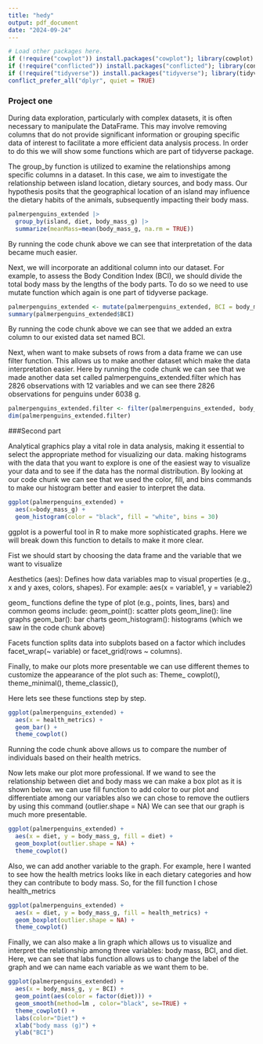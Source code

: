 ```yaml
---
title: "hedy"
output: pdf_document
date: "2024-09-24"
---
```



```r
# Load other packages here.
if (!require("cowplot")) install.packages("cowplot"); library(cowplot)
if (!require("conflicted")) install.packages("conflicted"); library(conflicted) # For dealing with conflicts
if (!require("tidyverse")) install.packages("tidyverse"); library(tidyverse) # For everything
conflict_prefer_all("dplyr", quiet = TRUE)
```

### Project one 

During data exploration, particularly with complex datasets, it is often necessary to manipulate the DataFrame. This may involve removing columns that do not provide significant information or grouping specific data of interest to facilitate a more efficient data analysis process. In order to do this we will show some functions which are part of tidyverse package.

The group_by function is utilized to examine the relationships among specific columns in a dataset. In this case, we aim to investigate the relationship between island location, dietary sources, and body mass. Our hypothesis posits that the geographical location of an island may influence the dietary habits of the animals, subsequently impacting their body mass.

```r
palmerpenguins_extended |> 
  group_by(island, diet, body_mass_g) |>
  summarize(meanMass=mean(body_mass_g, na.rm = TRUE))
```
By running the code chunk above we can see that interpretation of the data became much easier.  

Next, we will incorporate an additional column into our dataset. For example, to assess the Body Condition Index (BCI), we should divide the total body mass by the lengths of the body parts. To do so we need to use mutate function which again is one part of tidyverse package.
```r
palmerpenguins_extended <- mutate(palmerpenguins_extended, BCI = body_mass_g / flipper_length_mm)
summary(palmerpenguins_extended$BCI)
```
By running the code chunk above we can see that we added an extra column to our existed data set named BCI.

Next, when want to make subsets of rows from a data frame we can use filter function. This allows us to make another dataset which make the data interpretation easier. 
Here by running the code chunk we can see that we made another data set called palmerpenguins_extended.filter which has 2826 observations with 12 variables and we can see there 2826 observations for penguins under 6038 g.

```r
palmerpenguins_extended.filter <- filter(palmerpenguins_extended, body_mass_g < 6038)
dim(palmerpenguins_extended.filter)
```

###Second part 

Analytical graphics play a vital role in data analysis, making it essential to select the appropriate method for visualizing our data.
making histograms with the data that you want to explore is one of the easiest way to visualize your data and to see if the data has the normal distribution. 
By looking at our code chunk we can see that we used the color, fill, and bins commands to make our histogram better and easier to interpret the data.

```r
ggplot(palmerpenguins_extended) +
  aes(x=body_mass_g) +
  geom_histogram(color = "black", fill = "white", bins = 30)
```
ggplot is a powerful tool in R to make more sophisticated graphs. Here we will break down this function to details to make it more clear.

Fist we should start by choosing the data frame and the variable that we want to visualize 

Aesthetics (aes): Defines how data variables map to visual properties (e.g., x and y axes, colors, shapes). For example: aes(x = variable1, y = variable2)

geom_ functions define the type of plot (e.g., points, lines, bars) and common geoms include:
geom_point(): scatter plots
geom_line(): line graphs
geom_bar(): bar charts
geom_histogram(): histograms (which we saw in the code chunk above)

Facets function splits data into subplots based on a factor which includes facet_wrap(~ variable) or facet_grid(rows ~ columns).

Finally, to make our plots more presentable we can use different themes to customize the appearance of the plot such as: Theme_ cowplot(), theme_minimal(), theme_classic(), 

Here lets see these functions step by step.

```r
ggplot(palmerpenguins_extended) +
  aes(x = health_metrics) +
  geom_bar() +
  theme_cowplot()
```
Running the code chunk above allows us to compare the number of individuals based on their health metrics.

Now lets make our plot more professional.
If we wand to see the relationship between diet and body mass we can make a box plot as it is shown below.
we can use fill function to add color to our plot and differentiate among our variables also we can chose to remove the outliers by using this command (outlier.shape = NA)
We can see that our graph is much more presentable.
```r
ggplot(palmerpenguins_extended) +
  aes(x = diet, y = body_mass_g, fill = diet) +
  geom_boxplot(outlier.shape = NA) +
  theme_cowplot()
```
Also, we can add another variable to the graph. For example, here I wanted to see how the health metrics looks like in each dietary categories and how they can contribute to body mass.
So, for the fill function I chose health_metrics

```r
ggplot(palmerpenguins_extended) +
  aes(x = diet, y = body_mass_g, fill = health_metrics) +
  geom_boxplot(outlier.shape = NA) +
  theme_cowplot()
```
Finally, we can also make a lin graph which allows us to visualize and interpret the relationship among three variables: body mass, BCI, and diet.
Here, we can see that labs function allows us to change the label of the graph and we can name each variable as we want them to be.
```r
ggplot(palmerpenguins_extended) +
  aes(x = body_mass_g, y = BCI) +
  geom_point(aes(color = factor(diet))) +
  geom_smooth(method=lm , color="black", se=TRUE) +
  theme_cowplot() +
  labs(color="Diet") +
  xlab("body mass (g)") + 
  ylab("BCI")
```





